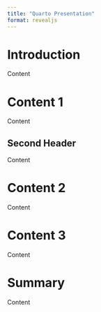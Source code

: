```yaml
---
title: "Quarto Presentation"
format: revealjs
---
```


# Introduction

Content

# Content 1

Content

## Second Header

Content

# Content 2

Content

# Content 3

Content

# Summary

Content